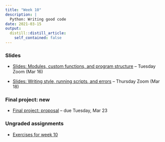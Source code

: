 ```yaml
---
title: "Week 10"
description: |
  Python: Writing good code
date: 2021-03-15
output:
  distill::distill_article:
    self_contained: false
---
```


### Slides

- [Slides: Modules, custom functions, and program structure](../week-10/slides/10-1.html) -- Tuesday Zoom (Mar 16)

- [Slides: Writing style, running scripts, and errors](../week-10/slides/10-2.html) -- Thursday Zoom (Mar 18)

### Final project: new

- [Final project: proposal](../../finalproject_proposal.html) -- due Tuesday, Mar 23

### Ungraded assignments

- [Exercises for week 10](../../w10_exercises.html)
